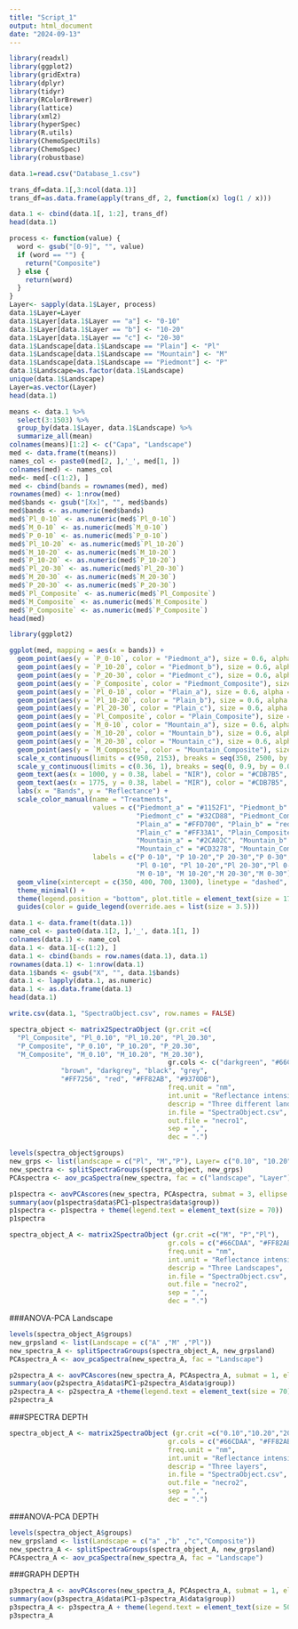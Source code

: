 ```yaml
---
title: "Script_1"
output: html_document
date: "2024-09-13"
---
```

```r
library(readxl)
library(ggplot2)
library(gridExtra)
library(dplyr)
library(tidyr)
library(RColorBrewer)
library(lattice)
library(xml2)
library(hyperSpec)
library(R.utils)
library(ChemoSpecUtils)
library(ChemoSpec)
library(robustbase)
```
```r
data.1=read.csv("Database_1.csv")

trans_df=data.1[,3:ncol(data.1)]
trans_df=as.data.frame(apply(trans_df, 2, function(x) log(1 / x)))

data.1 <- cbind(data.1[, 1:2], trans_df)
head(data.1)
```

```r
process <- function(value) {
  word <- gsub("[0-9]", "", value)
  if (word == "") {
    return("Composite")
  } else {
    return(word)
  }
}
Layer<- sapply(data.1$Layer, process)
data.1$Layer=Layer
data.1$Layer[data.1$Layer == "a"] <- "0-10"
data.1$Layer[data.1$Layer == "b"] <- "10-20"
data.1$Layer[data.1$Layer == "c"] <- "20-30"
data.1$Landscape[data.1$Landscape == "Plain"] <- "Pl"
data.1$Landscape[data.1$Landscape == "Mountain"] <- "M"
data.1$Landscape[data.1$Landscape == "Piedmont"] <- "P"
data.1$Landscape=as.factor(data.1$Landscape)
unique(data.1$Landscape)
Layer=as.vector(Layer)
head(data.1)
```
```r
means <- data.1 %>% 
  select(3:1503) %>% 
  group_by(data.1$Layer, data.1$Landscape) %>% 
  summarize_all(mean)
colnames(means)[1:2] <- c("Capa", "Landscape")
med <- data.frame(t(means))
names_col <- paste0(med[2, ],'_', med[1, ])
colnames(med) <- names_col
med<- med[-c(1:2), ]
med <- cbind(bands = rownames(med), med)
rownames(med) <- 1:nrow(med)
med$bands <- gsub("[Xx]", "", med$bands)
med$bands <- as.numeric(med$bands)
med$`Pl_0-10` <- as.numeric(med$`Pl_0-10`)
med$`M_0-10` <- as.numeric(med$`M_0-10`)
med$`P_0-10` <- as.numeric(med$`P_0-10`)
med$`Pl_10-20` <- as.numeric(med$`Pl_10-20`)
med$`M_10-20` <- as.numeric(med$`M_10-20`)
med$`P_10-20` <- as.numeric(med$`P_10-20`)
med$`Pl_20-30` <- as.numeric(med$`Pl_20-30`)
med$`M_20-30` <- as.numeric(med$`M_20-30`)
med$`P_20-30` <- as.numeric(med$`P_20-30`)
med$`Pl_Composite` <- as.numeric(med$`Pl_Composite`)
med$`M_Composite` <- as.numeric(med$`M_Composite`)
med$`P_Composite` <- as.numeric(med$`P_Composite`)
head(med)
```
```r
library(ggplot2)

ggplot(med, mapping = aes(x = bands)) +
  geom_point(aes(y = `P_0-10`, color = "Piedmont_a"), size = 0.6, alpha = 0.4) +
  geom_point(aes(y = `P_10-20`, color = "Piedmont_b"), size = 0.6, alpha = 0.4) +
  geom_point(aes(y = `P_20-30`, color = "Piedmont_c"), size = 0.6, alpha = 0.4) +
  geom_point(aes(y = `P_Composite`, color = "Piedmont_Composite"), size = 0.6, alpha = 0.4) +
  geom_point(aes(y = `Pl_0-10`, color = "Plain_a"), size = 0.6, alpha = 0.4) +
  geom_point(aes(y = `Pl_10-20`, color = "Plain_b"), size = 0.6, alpha = 0.4) +
  geom_point(aes(y = `Pl_20-30`, color = "Plain_c"), size = 0.6, alpha = 0.4) +
  geom_point(aes(y = `Pl_Composite`, color = "Plain_Composite"), size = 0.6, alpha = 0.4) +
  geom_point(aes(y = `M_0-10`, color = "Mountain_a"), size = 0.6, alpha = 0.4) +
  geom_point(aes(y = `M_10-20`, color = "Mountain_b"), size = 0.6, alpha = 0.4) +
  geom_point(aes(y = `M_20-30`, color = "Mountain_c"), size = 0.6, alpha = 0.4) +
  geom_point(aes(y = `M_Composite`, color = "Mountain_Composite"), size = 0.6, alpha = 0.4) +
  scale_x_continuous(limits = c(950, 2153), breaks = seq(350, 2500, by = 300)) +
  scale_y_continuous(limits = c(0.36, 1), breaks = seq(0, 0.9, by = 0.05)) +
  geom_text(aes(x = 1000, y = 0.38, label = "NIR"), color = "#CDB7B5", size = 5) +
  geom_text(aes(x = 1775, y = 0.38, label = "MIR"), color = "#CDB7B5", size = 5) +
  labs(x = "Bands", y = "Reflectance") +
  scale_color_manual(name = "Treatments", 
                     values = c("Piedmont_a" = "#1152F1", "Piedmont_b" = "#431697", 
                                "Piedmont_c" = "#32CD88", "Piedmont_Composite" = "#893419",
                                "Plain_a" = "#FFD700", "Plain_b" = "red", 
                                "Plain_c" = "#FF33A1", "Plain_Composite" = "#FF7F0E",
                                "Mountain_a" = "#2CA02C", "Mountain_b" = "#BCEE68", 
                                "Mountain_c" = "#CD3278", "Mountain_Composite" = "#76EEC6"),
                     labels = c("P 0-10", "P 10-20","P 20-30","P 0-30",
                                "Pl 0-10", "Pl 10-20","Pl 20-30","Pl 0-30",
                                "M 0-10", "M 10-20","M 20-30","M 0-30")) +
  geom_vline(xintercept = c(350, 400, 700, 1300), linetype = "dashed", color = "#8B7D7B") +
  theme_minimal() +
  theme(legend.position = "bottom", plot.title = element_text(size = 17, hjust = 0))+
  guides(color = guide_legend(override.aes = list(size = 3.5)))
```


```r
data.1 <- data.frame(t(data.1))
name_col <- paste0(data.1[2, ],'_', data.1[1, ])
colnames(data.1) <- name_col
data.1 <- data.1[-c(1:2), ]
data.1 <- cbind(bands = row.names(data.1), data.1)
rownames(data.1) <- 1:nrow(data.1)
data.1$bands <- gsub("X", "", data.1$bands)
data.1 <- lapply(data.1, as.numeric)
data.1 <- as.data.frame(data.1)
head(data.1)
```
```r
write.csv(data.1, "SpectraObject.csv", row.names = FALSE)

spectra_object <- matrix2SpectraObject (gr.crit =c(
  "Pl_Composite", "Pl_0.10", "Pl_10.20", "Pl_20.30",
  "P_Composite", "P_0.10", "P_10.20", "P_20.30",
  "M_Composite", "M_0.10", "M_10.20", "M_20.30"), 
                                        gr.cols <- c("darkgreen", "#66CDAA", "#CAFF70", "#A2CD5A",
             "brown", "darkgrey", "black", "grey", 
             "#FF7256", "red", "#FF82AB", "#9370DB"), 
                                        freq.unit = "nm",
                                        int.unit = "Reflectance intensity",
                                        descrip = "Three different landscapes and four depths",
                                        in.file = "SpectraObject.csv",
                                        out.file = "necro1", 
                                        sep = ",",
                                        dec = ".")
```

```r
levels(spectra_object$groups)
new_grps <- list(landscape = c("Pl", "M","P"), Layer= c("0.10", "10.20", "20.30","Composite"))
new_spectra <- splitSpectraGroups(spectra_object, new_grps)
PCAspectra <- aov_pcaSpectra(new_spectra, fac = c("landscape", "Layer"))
```
```r
p1spectra <- aovPCAscores(new_spectra, PCAspectra, submat = 3, ellipse = "cls") 
summary(aov(p1spectra$data$PC1~p1spectra$data$group))
p1spectra <- p1spectra + theme(legend.text = element_text(size = 70))
p1spectra
```
```r
spectra_object_A <- matrix2SpectraObject (gr.crit =c("M", "P","Pl"), 
                                        gr.cols = c("#66CDAA", "#FF82AB","black"),  
                                        freq.unit = "nm",
                                        int.unit = "Reflectance intensity",
                                        descrip = "Three Landscapes",
                                        in.file = "SpectraObject.csv",
                                        out.file = "necro2", 
                                        sep = ",",
                                        dec = ".")
```
###ANOVA-PCA Landscape
```r
levels(spectra_object_A$groups)
new_grpsland <- list(Landscape = c("A" ,"M" ,"Pl"))
new_spectra_A <- splitSpectraGroups(spectra_object_A, new_grpsland)
PCAspectra_A <- aov_pcaSpectra(new_spectra_A, fac = "Landscape")
```
```r
p2spectra_A <- aovPCAscores(new_spectra_A, PCAspectra_A, submat = 1, ellipse = "cls") 
summary(aov(p2spectra_A$data$PC1~p2spectra_A$data$group))
p2spectra_A <- p2spectra_A +theme(legend.text = element_text(size = 70))
p2spectra_A
```
###SPECTRA DEPTH
```r
spectra_object_A <- matrix2SpectraObject (gr.crit =c("0.10","10.20","20.30","Composite"), 
                                        gr.cols = c("#66CDAA", "#FF82AB","#FF7256","black"),  
                                        freq.unit = "nm",
                                        int.unit = "Reflectance intensity",
                                        descrip = "Three layers",
                                        in.file = "SpectraObject.csv",
                                        out.file = "necro2", 
                                        sep = ",",
                                        dec = ".")
```
###ANOVA-PCA DEPTH
```r
levels(spectra_object_A$groups)
new_grpsland <- list(Landscape = c("a" ,"b" ,"c","Composite"))
new_spectra_A <- splitSpectraGroups(spectra_object_A, new_grpsland)
PCAspectra_A <- aov_pcaSpectra(new_spectra_A, fac = "Landscape")
```
###GRAPH DEPTH
```r
p3spectra_A <- aovPCAscores(new_spectra_A, PCAspectra_A, submat = 1, ellipse = "cls") 
summary(aov(p3spectra_A$data$PC1~p3spectra_A$data$group))
p3spectra_A <- p3spectra_A + theme(legend.text = element_text(size = 50))
p3spectra_A
```


